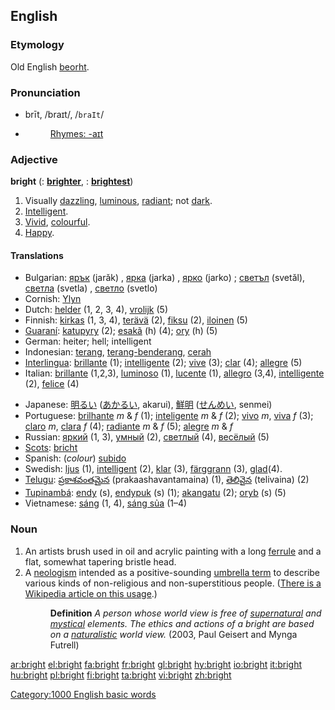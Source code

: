 ==English==

{{rank|occasion|enemy|perfect|730|bright|scarcely|Paris|expression}}

===Etymology===
Old English [[beorht]].

===Pronunciation===
*brīt, /braɪt/, /<tt>braIt</tt>/
*{{audio|en-us-bright.ogg|Audio (US)}}
*:[[Rhymes:English:-aɪt|Rhymes: -aɪt]]

===Adjective===
'''bright'''  ({{compar}}: '''[[brighter]]''', {{superl}}: '''[[brightest]]''')

# Visually [[dazzling]], [[luminous]], [[radiant]]; not [[dark]].
# [[Intelligent]].
# [[Vivid]], [[colourful]].
# [[Happy]].

====Translations====
{{top}}
*Bulgarian: [[ярък]] (jarǎk) {{m}}, [[ярка]] (jarka) {{f}}, [[ярко]] (jarko) {{n}}; [[светъл]] (svetǎl), [[светла]] (svetla) {{f}}, [[светло]] (svetlo) {{n}} 
*Cornish:  [[Ylyn]]
*Dutch: [[helder]] (1, 2, 3, 4), [[vrolijk]] (5)
*Finnish: [[kirkas]] (1, 3, 4), [[terävä]] (2), [[fiksu]] (2), [[iloinen]] (5)
*[[Guaraní]]: [[katupyry]] (2); [[esakã]] (h) (4); [[ory]] (h) (5)
*German: heiter; hell; intelligent
*Indonesian: [[terang]], [[terang-benderang]], [[cerah]]
*[[Interlingua]]: [[brillante]] (1); [[intelligente]] (2); [[vive]] (3); [[clar]] (4); [[allegre]] (5)
*Italian: [[brillante]] (1,2,3), [[luminoso]] (1), [[lucente]] (1), [[allegro]] (3,4), [[intelligente]] (2), [[felice]] (4)
{{mid}}
*Japanese: [[明るい]] ([[あかるい]], akarui), [[鮮明]] ([[せんめい]], senmei)
*Portuguese: [[brilhante]] ''m'' & ''f'' (1); [[inteligente]] ''m'' & ''f'' (2); [[vivo]] ''m'', [[viva]] ''f'' (3); [[claro]] ''m'', [[clara]] ''f'' (4); [[radiante]] ''m'' & ''f'' (5); [[alegre]] ''m'' & ''f''
*Russian: [[яркий]] (1, 3), [[умный]] (2), [[светлый]] (4), [[весёлый]] (5)
*[[Scots]]: [[bricht]]
*Spanish: (''colour'') [[subido]]
*Swedish: [[ljus]] (1), [[intelligent]] (2), [[klar]] (3), [[färggrann]] (3), [[glad]](4).
*[[Telugu]]: [[ప్రకాశవంతమైన]] (prakaashavantamaina) (1), [[తెలివైన]] (telivaina) (2)
*[[Tupinambá]]: [[endy]] (s), [[endypuk]] (s) (1); [[akangatu]] (2); [[oryb]] (s) (5)
*Vietnamese: [[sáng]] (1, 4), [[sáng sủa]] (1&ndash;4)
{{bottom}}

===Noun===
{{en-noun}}

# An artists brush used in oil and acrylic painting with a long [[ferrule]] and a flat, somewhat tapering bristle head.
# A [[neologism]] intended as a positive-sounding [[umbrella term]] to describe various kinds of non-religious and non-superstitious people. ([[w:Brights movement|There is a Wikipedia article on this usage]].)
#: '''Definition''' ''A person whose world view is free of [[supernatural]] and [[mystical]] elements. The ethics and actions of a bright are based on a [[naturalistic]] world view.'' (2003, Paul Geisert and Mynga Futrell)

[[Category:1000 English basic words]]

[[ar:bright]]
[[el:bright]]
[[fa:bright]]
[[fr:bright]]
[[gl:bright]]
[[hy:bright]]
[[io:bright]]
[[it:bright]]
[[hu:bright]]
[[pl:bright]]
[[fi:bright]]
[[ta:bright]]
[[vi:bright]]
[[zh:bright]]